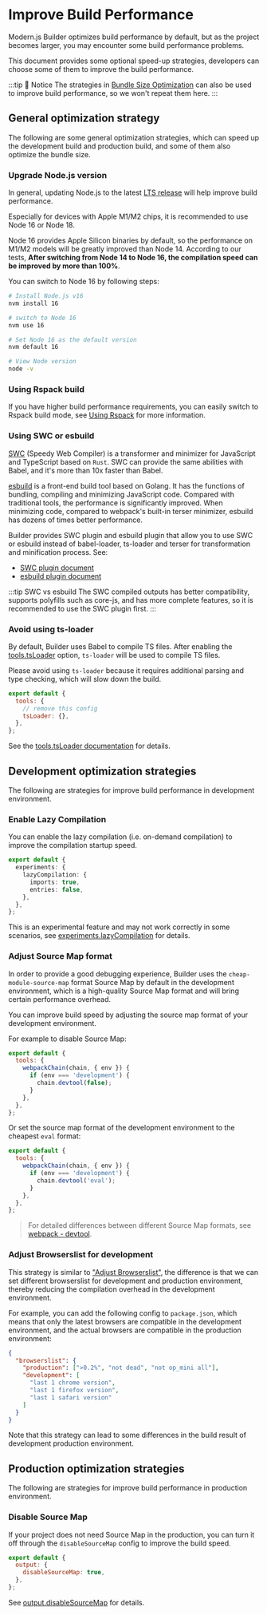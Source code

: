 # Improve Build Performance

Modern.js Builder optimizes build performance by default, but as the project becomes larger, you may encounter some build performance problems.

This document provides some optional speed-up strategies, developers can choose some of them to improve the build performance.

:::tip 📢 Notice
The strategies in [Bundle Size Optimization](/en/guide/optimization/optimize-bundle.html) can also be used to improve build performance, so we won't repeat them here.
:::

## General optimization strategy

The following are some general optimization strategies, which can speed up the development build and production build, and some of them also optimize the bundle size.

### Upgrade Node.js version

In general, updating Node.js to the latest [LTS release](https://github.com/nodejs/release#release-schedule) will help improve build performance.

Especially for devices with Apple M1/M2 chips, it is recommended to use Node 16 or Node 18.

Node 16 provides Apple Silicon binaries by default, so the performance on M1/M2 models will be greatly improved than Node 14. According to our tests, **After switching from Node 14 to Node 16, the compilation speed can be improved by more than 100%**.

You can switch to Node 16 by following steps:

```bash
# Install Node.js v16
nvm install 16

# switch to Node 16
nvm use 16

# Set Node 16 as the default version
nvm default 16

# View Node version
node -v
```

### Using Rspack build


<Rspack />

If you have higher build performance requirements, you can easily switch to Rspack build mode, see [Using Rspack](/guide/advanced/rspack-start.html) for more information.

### Using SWC or esbuild

[SWC](https://SWC.rs/) (Speedy Web Compiler) is a transformer and minimizer for JavaScript and TypeScript based on `Rust`. SWC can provide the same abilities with Babel, and it's more than 10x faster than Babel.

[esbuild](https://esbuild.github.io/) is a front-end build tool based on Golang. It has the functions of bundling, compiling and minimizing JavaScript code. Compared with traditional tools, the performance is significantly improved. When minimizing code, compared to webpack's built-in terser minimizer, esbuild has dozens of times better performance.

Builder provides SWC plugin and esbuild plugin that allow you to use SWC or esbuild instead of babel-loader, ts-loader and terser for transformation and minification process. See:

- [SWC plugin document](/plugins/plugin-swc.html)
- [esbuild plugin document](/plugins/plugin-esbuild.html)

:::tip SWC vs esbuild
The SWC compiled outputs has better compatibility, supports polyfills such as core-js, and has more complete features, so it is recommended to use the SWC plugin first.
:::

### Avoid using ts-loader

By default, Builder uses Babel to compile TS files. After enabling the [tools.tsLoader](/en/api/config-tools.html#toolstsloader) option, `ts-loader` will be used to compile TS files.

Please avoid using `ts-loader` because it requires additional parsing and type checking, which will slow down the build.

```js
export default {
  tools: {
    // remove this config
    tsLoader: {},
  },
};
```

See the [tools.tsLoader documentation](/en/api/config-tools.html#toolstsloader) for details.

## Development optimization strategies

The following are strategies for improve build performance in development environment.

### Enable Lazy Compilation

You can enable the lazy compilation (i.e. on-demand compilation) to improve the compilation startup speed.

```ts
export default {
  experiments: {
    lazyCompilation: {
      imports: true,
      entries: false,
    },
  },
};
```

This is an experimental feature and may not work correctly in some scenarios, see [experiments.lazyCompilation](/en/api/config-experiments.html#experiments-lazycompilation) for details.

### Adjust Source Map format

In order to provide a good debugging experience, Builder uses the `cheap-module-source-map` format Source Map by default in the development environment, which is a high-quality Source Map format and will bring certain performance overhead.

You can improve build speed by adjusting the source map format of your development environment.

For example to disable Source Map:

```js
export default {
  tools: {
    webpackChain(chain, { env }) {
      if (env === 'development') {
        chain.devtool(false);
      }
    },
  },
};
```

Or set the source map format of the development environment to the cheapest `eval` format:

```js
export default {
  tools: {
    webpackChain(chain, { env }) {
      if (env === 'development') {
        chain.devtool('eval');
      }
    },
  },
};
```

> For detailed differences between different Source Map formats, see [webpack - devtool](https://webpack.js.org/configuration/devtool/).

### Adjust Browserslist for development

This strategy is similar to ["Adjust Browserslist"](/en/guide/optimization/optimize-bundle.html#adjust-browserslist), the difference is that we can set different browserslist for development and production environment, thereby reducing the compilation overhead in the development environment.

For example, you can add the following config to `package.json`, which means that only the latest browsers are compatible in the development environment, and the actual browsers are compatible in the production environment:

```json
{
  "browserslist": {
    "production": [">0.2%", "not dead", "not op_mini all"],
    "development": [
      "last 1 chrome version",
      "last 1 firefox version",
      "last 1 safari version"
    ]
  }
}
```

Note that this strategy can lead to some differences in the build result of development production environment.

## Production optimization strategies

The following are strategies for improve build performance in production environment.

### Disable Source Map

If your project does not need Source Map in the production, you can turn it off through the `disableSourceMap` config to improve the build speed.

```js
export default {
  output: {
    disableSourceMap: true,
  },
};
```

See [output.disableSourceMap](/en/api/config-output.html#outputdisablesourcemap) for details.
